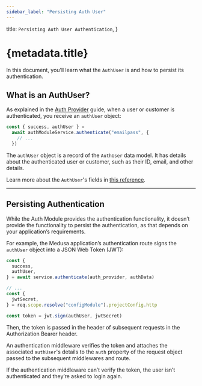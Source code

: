 ```yaml
---
sidebar_label: "Persisting Auth User"
---
```


  title: `Persisting Auth User Authentication`,
}

# {metadata.title}

In this document, you’ll learn what the `AuthUser` is and how to persist its authentication.

## What is an AuthUser?

As explained in the [Auth Provider](../auth-providers/page.mdx) guide, when a user or customer is authenticated, you receive an `authUser` object:

```ts
const { success, authUser } =
  await authModuleService.authenticate("emailpass", {
    // ...
  })
```

The `authUser` object is a record of the `AuthUser` data model. It has details about the authenticated user or customer, such as their ID, email, and other details.

<Note>

Learn more about the `AuthUser`'s fields in [this reference](/references/auth/models/AuthUser).

</Note>

---

## Persisting Authentication

While the Auth Module provides the authentication functionality, it doesn’t provide the functionality to persist the authentication, as that depends on your application’s requirements.

For example, the Medusa application’s authentication route signs the `authUser` object into a JSON Web Token (JWT):

```ts
const { 
  success, 
  authUser,
} = await service.authenticate(auth_provider, authData)

// ...
const { 
  jwtSecret,
} = req.scope.resolve("configModule").projectConfig.http

const token = jwt.sign(authUser, jwtSecret)
```

Then, the token is passed in the header of subsequent requests in the Authorization Bearer header.

An authentication middleware verifies the token and attaches the associated `authUser`'s details to the `auth` property of the request object passed to the subsequent middlewares and route.

If the authentication middleware can’t verify the token, the user isn’t authenticated and they’re asked to login again.
